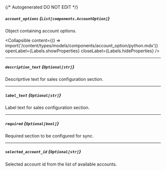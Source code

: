 {/* Autogenerated DO NOT EDIT  */}

##### `account_options` *{`List[components.AccountOption]`}*
Object containing account options.

<Collapsible content={() => import('/content/types/models/components/account_option/python.mdx')} openLabel={Labels.showProperties} closeLabel={Labels.hideProperties} />


---
##### `description_text` *{`Optional[str]`}*
Descriprtive text for sales configuration section.

---
##### `label_text` *{`Optional[str]`}*
Label text for sales configuration section.

---
##### `required` *{`Optional[bool]`}*
Required section to be configured for sync.

---
##### `selected_account_id` *{`Optional[str]`}*
Selected account id from the list of available accounts.


